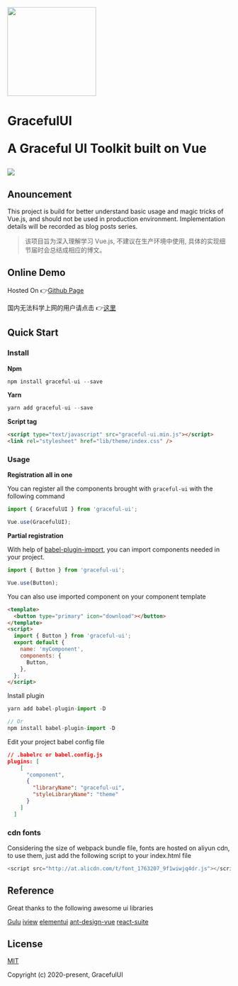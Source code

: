 
<Meta title="综述/介绍" />

<p style={{ display: 'flex', justifyContent: 'center' }}>
  <a href="#">
    <img
      width="200"
      src="https://raw.githubusercontent.com/chenxiaoyao6228/graceful-ui/master/assets/logo.png"
    ></img>
  </a>
</p>

<h1>
  GracefulUI
  <p>A Graceful UI Toolkit built on Vue</p>
</h1>

[![](https://circleci.com/gh/chenxiaoyao6228/graceful-ui.svg?style=shield)]()

## Anouncement

This project is build for better understand basic usage and magic tricks of Vue.js, and should not be used in production environment. Implementation details will be recorded as blog posts series.

> 该项目旨为深入理解学习 Vue.js, 不建议在生产环境中使用, 具体的实现细节届时会总结成相应的博文。

## Online Demo

Hosted On 👉[Github Page](https://chenxiaoyao6228.github.io/graceful-ui)

国内无法科学上网的用户请点击 👉[这里](https://chenxiaoyao6228.gitee.io/graceful-ui)

## Quick Start

### Install

**Npm**

```js
npm install graceful-ui --save
```

**Yarn**

```js
yarn add graceful-ui --save
```

**Script tag**

```html
<script type="text/javascript" src="graceful-ui.min.js"></script>
<link rel="stylesheet" href="lib/theme/index.css" />
```

### Usage

**Registration all in one**

You can register all the components brought with `graceful-ui` with the following command

```js
import { GracefulUI } from 'graceful-ui';

Vue.use(GracefulUI);
```

**Partial registration**

With help of [babel-plugin-import](https://www.npmjs.com/package/babel-plugin-component), you can import components needed in your project.

```js
import { Button } from 'graceful-ui';

Vue.use(Button);
```

You can also use imported component on your component template

```html
<template>
  <button type="primary" icon="download"></button>
</template>
<script>
  import { Button } from 'graceful-ui';
  export default {
    name: 'myComponent',
    components: {
      Button,
    },
  };
</script>
```

Install plugin

```js
yarn add babel-plugin-import -D

// Or
npm install babel-plugin-import -D
```

Edit your project babel config file

```json
// .babelrc or babel.config.js
plugins: [
    [
      "component",
      {
        "libraryName": "graceful-ui",
        "styleLibraryName": "theme"
      }
    ]
  ]
```

### cdn fonts

Considering the size of webpack bundle file, fonts are hosted on aliyun cdn,
to use them, just add the following script to your index.html file

```js
<script src="http://at.alicdn.com/t/font_1763207_9f1wiwjq4dr.js"></script>
```

## Reference

Great thanks to the following awesome ui libraries

[Gulu](https://yuyuye958.github.io/GuLu-UI/)
[iview](https://www.iviewui.com/docs/introduce)
[elementui](https://element.eleme.cn/#/zh-CN/component)
[ant-design-vue](https://www.antdv.com/docs/vue/introduce-cn/)
[react-suite](https://rsuitejs.com/components)

## License

[MIT](http://opensource.org/licenses/MIT)

Copyright (c) 2020-present, GracefulUI
